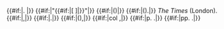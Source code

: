<includeonly>{{#if:{{{author|}}}|{{{author}}}. |}} {{#if:{{{articlename|}}}|"{{#if:{{{url|}}}|[{{{url}}} {{{articlename}}}]|{{{articlename}}}}}"|}} {{#if:{{{format|}}}|({{{format}}})|}} {{#if:{{{section|}}}|({{{section}}}).|}} ''The Times'' (London). {{#if:{{{day_of_week|}}}|{{{day_of_week}}},|}} {{#if:{{{date|}}}|{{{date}}}.|}} {{#if:{{{issue|}}}|({{{issue}}}),|}} {{#if:{{{column|}}}|col {{{column}}},|}} {{#if:{{{page_number|}}}|p. {{{page_number}}}.|}} {{#if:{{{page_numbers|}}}|pp. {{{page_numbers}}}.|}} </includeonly><noinclude> 
{{template doc}}</noinclude>